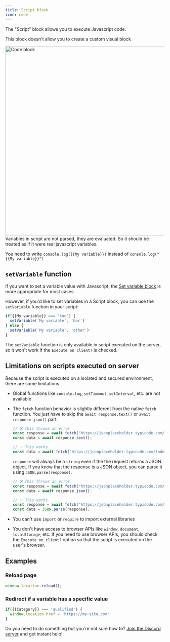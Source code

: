 ```yaml
---
title: Script block
icon: code
---
```


The "Script" block allows you to execute Javascript code.

<Info>This block doesn't allow you to create a custom visual block</Info>

<Frame>
  <img src="/images/blocks/logic/code.png" width="600" alt="Code block" />
</Frame>

<Info>
Variables in script are not parsed, they are evaluated. So it should be treated as if it were real javascript variables.

You need to write `console.log({{My variable}})` instead of `console.log("{{My variable}}")`

</Info>

## `setVariable` function

If you want to set a variable value with Javascript, the [Set variable block](./set-variable) is more appropriate for most cases.

However, if you'd like to set variables in a Script block, you can use the `setVariable` function in your script:

```js
if({{My variable}} === 'foo') {
  setVariable('My variable', 'bar')
} else {
  setVariable('My variable', 'other')
}
```

The `setVariable` function is only available in script executed on the server, so it won't work if the `Execute on client?` is checked.

## Limitations on scripts executed on server

Because the script is executed on a isolated and secured environment, there are some limitations.

- Global functions like `console.log`, `setTimeout`, `setInterval`, etc. are not available
- The `fetch` function behavior is slightly different from the native `fetch` function. You just have to skip the `await response.text()` or `await response.json()` part.

  ```js
  // ❌ This throws an error
  const response = await fetch("https://jsonplaceholder.typicode.com/todos/1");
  const data = await response.text();

  // ✅ This works
  const data = await fetch("https://jsonplaceholder.typicode.com/todos/1");
  ```

  `response` will always be a `string` even if the the request returns a JSON object. If you know that the response is a JSON object, you can parse it using `JSON.parse(response)`.

  ```js
  // ❌ This throws an error
  const response = await fetch("https://jsonplaceholder.typicode.com/todos/1");
  const data = await response.json();

  // ✅ This works
  const response = await fetch("https://jsonplaceholder.typicode.com/todos/1");
  const data = JSON.parse(response);
  ```

- You can't use `import` or `require` to import external libraries
- You don't have access to browser APIs like `window`, `document`, `localStorage`, etc. If you need to use browser APIs, you should check the `Execute on client?` option so that the script is executed on the user's browser.

## Examples

### Reload page

```js
window.location.reload();
```

### Redirect if a variable has a specific value

```js
if({{Category}} === 'qualified') {
  window.location.href = 'https://my-site.com'
}
```

Do you need to do something but you're not sure how to? [Join the Discord server](https://zazubot.com/discord) and get instant help!
